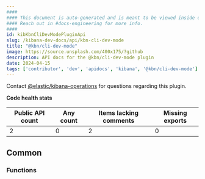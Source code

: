 ```yaml
---
####
#### This document is auto-generated and is meant to be viewed inside our experimental, new docs system.
#### Reach out in #docs-engineering for more info.
####
id: kibKbnCliDevModePluginApi
slug: /kibana-dev-docs/api/kbn-cli-dev-mode
title: "@kbn/cli-dev-mode"
image: https://source.unsplash.com/400x175/?github
description: API docs for the @kbn/cli-dev-mode plugin
date: 2024-04-15
tags: ['contributor', 'dev', 'apidocs', 'kibana', '@kbn/cli-dev-mode']
---
```




Contact [@elastic/kibana-operations](https://github.com/orgs/elastic/teams/kibana-operations) for questions regarding this plugin.

**Code health stats**

| Public API count  | Any count | Items lacking comments | Missing exports |
|-------------------|-----------|------------------------|-----------------|
| 2 | 0 | 2 | 0 |

## Common

### Functions
<DocDefinitionList data={kbnCliDevModeObj.common.functions}/>

